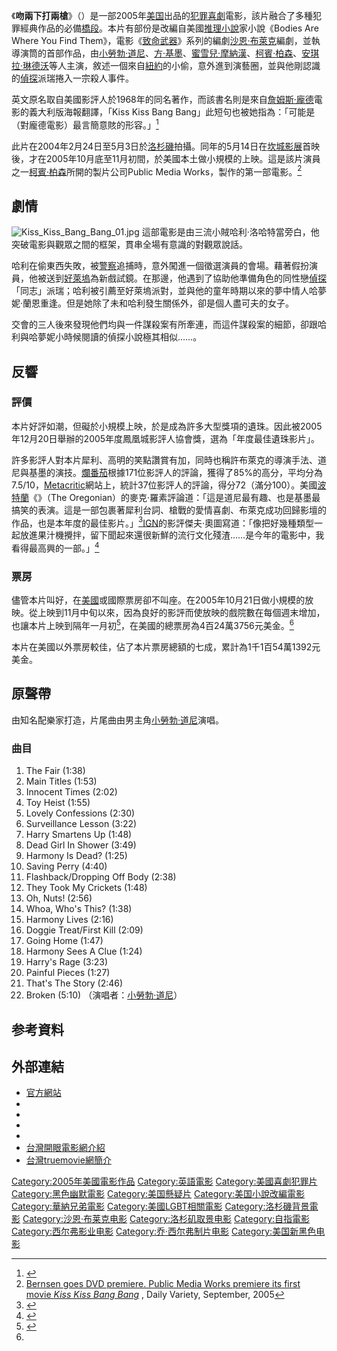 {{noteTA
|T=zh:吻兩下打兩槍 ;zh-hans:Kiss, Kiss, Bang, Bang ;zh-hant:吻兩下打兩槍 ;zh-cn:小贼·美女·妙探 ;zh-tw:吻兩下打兩槍 ;zh-hk:冒牌神探撞親愛 ;zh-mo:冒牌神探撞親愛 ;zh-sg:吻两下打两枪
|1=zh:吻兩下打兩槍 ;zh-hans:Kiss, Kiss, Bang, Bang ;zh-hant:吻兩下打兩槍 ;zh-cn:小贼·美女·妙探 ;zh-tw:吻兩下打兩槍 ;zh-hk:冒牌神探撞親愛 ;zh-mo:冒牌神探撞親愛 ;zh-sg:吻两下打两枪 
}}
{{Infobox Film
| name           = 吻兩下打兩槍
| original_name = {{lang|en|''Kiss Kiss Bang Bang''}}
| image          = Kiss Kiss Bang Bang.jpg|thumb
| image_size     = 
| caption        = 
| director       = [[沙恩·布萊克|沙恩·布萊克]]
| producer       = [[喬·西佛|喬·西佛]]<br />史蒂夫·理查茲<br />Carrie Morrow<br />Susan Levin
| writer         = '''原著：'''<br />{{link-en|Brett Halliday|Brett Halliday}}<br />'''編劇：'''<br />[[沙恩·布萊克|沙恩·布萊克]]
| starring       = [[小勞勃·道尼|小勞勃·道尼]]<br />[[方·基墨|方·基墨]]<br />[[蜜雪兒·摩納漢|蜜雪兒·摩納漢]]
| special appearance      = 
| music          = {{link-en|約翰·奧特曼|John Ottman}}
| director of photography = {{link-en|伯·邁克|Michael Barrett (cinematographer)}}
| editing        = Jim Page
| distributor    = [[華納兄弟|華納兄弟]]
| released       = {{US}}2005年10月21日<br />{{TWN}}未映<br />{{HK}}未映
| runtime        = 103 分鐘
| country        = {{USA}}
| language       = 英語
| budget         = 約1千5百萬美金
| gross          = '''美國本土'''<br>4百24萬3756元美金<ref name="mojo">{{cite web |url=http://www.boxofficemojo.com/movies/?id=kisskissbangbang.htm |title=Kiss Kiss, Bang Bang (2005) |accessdate=2007-04-28 |format= |work=Box Office Mojo |archive-date=2015-09-06 |archive-url=https://web.archive.org/web/20150906013442/http://www.boxofficemojo.com/movies/?id=kisskissbangbang.htm |dead-url=no }}</ref><br>'''美國以外'''<br>1千1百54萬1392元美金<ref name="mojo"/><br>'''總計'''<br>1千5百78萬5148元美金<ref name="mojo"/>
| preceded_by    = 
| followed_by    = 
| website        = 
| amg_id         = 1:305451
| imdb_id        = 0373469
| cn_name        = 小贼·美女·妙探
| hk_name        = 冒牌神探撞親愛
| tw_name        = 吻兩下打兩槍
| sg_name        = 吻两下打两枪<ref>{{cite web|title=难兄难弟笑揭虚伪阴谋 |url=https://www.zaobao.com.sg/culture/entertainment/cinema/story20160519-618787?amp |publisher=[[联合早报|联合早报]] |date=2016-05-19 |access-date=2021-07-03}}</ref>
}}

《'''吻兩下打兩槍'''》（{{lang-en|''Kiss Kiss Bang Bang''}}）是一部2005年[[美国|美国]]出品的[[犯罪片|犯罪]][[喜劇片|喜劇]]電影，該片融合了多種犯罪經典作品的必備[[橋段|橋段]]。本片有部份是改編自美國[[推理小說|推理小說]]家{{link-en|Brett Halliday|Brett Halliday}}小說《Bodies Are Where You Find Them》，電影《[[致命武器|致命武器]]》系列的編劇[[沙恩·布萊克|沙恩·布萊克]]編劇，並執導演筒的首部作品，由[[小勞勃·道尼|小勞勃·道尼]]、[[方·基墨|方·基墨]]、[[蜜雪兒·摩納漢|蜜雪兒·摩納漢]]、[[柯賓·柏森|柯賓·柏森]]、[[安琪拉·琳德沃|安琪拉·琳德沃]]等人主演，敘述一個來自[[紐約|紐約]]的小偷，意外進到演藝圈，並與他剛認識的[[偵探|偵探]]派瑞捲入一宗殺人事件。

英文原名取自美國影評人{{link-en|Pauline Kael|Pauline Kael}}於1968年的同名著作，而該書名則是來自[[詹姆斯·龐德|詹姆斯·龐德]]電影的義大利版海報翻譯，「Kiss Kiss Bang Bang」此短句也被她指為：「可能是（對龐德電影）最言簡意賅的形容。」<ref>{{Cite web |url=http://rogerebert.suntimes.com/apps/pbcs.dll/article?AID=%2F20051020%2FREVIEWS%2F51018002%2F1023 |title=:: rogerebert.com :: Reviews :: Kiss Kiss, Bang Bang (xhtml) |accessdate=2021-01-16 |archive-date=2012-09-10 |archive-url=https://web.archive.org/web/20120910072420/http://rogerebert.suntimes.com/apps/pbcs.dll/article?AID=%2F20051020%2FREVIEWS%2F51018002%2F1023 |dead-url=no }}</ref>

此片在2004年2月24日至5月3日於[[洛杉磯|洛杉磯]]拍攝。同年的5月14日在[[坎城影展|坎城影展]]首映後，才在2005年10月底至11月初間，於美國本土做小規模的上映。這是該片演員之一[[柯賓·柏森|柯賓·柏森]]所開的製片公司Public Media Works，製作的第一部電影。<ref>[http://findarticles.com/p/articles/mi_hb5143/is_200509/ai_n18594171 Bernsen goes DVD premiere. Public Media Works premiere its first movie ''Kiss Kiss Bang Bang''] {{Wayback|url=http://findarticles.com/p/articles/mi_hb5143/is_200509/ai_n18594171 |date=20130506035412 }}, Daily Variety, September, 2005</ref>

== 劇情 ==
[[File:Kiss_Kiss_Bang_Bang_01.jpg|left]]
這部電影是由三流小賊哈利·洛哈特當旁白，他突破電影與觀眾之間的框架，貫串全場有意識的對觀眾說話。

哈利在偷東西失敗，被[[警察|警察]]追捕時，意外闖進一個徵選演員的會場。藉著假扮演員，他被送到[[好萊塢|好萊塢]]為新戲試鏡。在那邊，他遇到了協助他準備角色的同性戀[[偵探|偵探]]「同志」派瑞；哈利被引薦至好萊塢派對，並與他的童年時期以來的夢中情人哈夢妮·蘭恩重逢。但是她除了未和哈利發生關係外，卻是個人盡可夫的女子。

交會的三人後來發現他們均與一件謀殺案有所牽連，而這件謀殺案的細節，卻跟哈利與哈夢妮小時候閱讀的偵探小說極其相似……。

== 反響 ==

=== 評價 ===
本片好評如潮，但礙於小規模上映，於是成為許多大型獎項的遺珠。因此被2005年12月20日舉辦的2005年度鳳凰城影評人協會獎，選為「年度最佳遺珠影片」。

許多影評人對本片犀利、高明的笑點讚賞有加，同時也稱許布萊克的導演手法、道尼與基墨的演技。[[爛番茄|爛番茄]]根據171位影評人的評論，獲得了85%的高分，平均分為7.5/10，[[Metacritic|Metacritic]]網站上，統計37位影評人的評論，得分72（滿分100）。美國[[波特蘭|波特蘭]]《{{link-en|奧勒岡人報|The Oregonian}}》（The Oregonian）的麥克·羅素評論道：「這是道尼最有趣、也是基墨最搞笑的表演。這是一部包裹著犀利台詞、槍戰的愛情喜劇、布萊克成功回歸影壇的作品，也是本年度的最佳影片。」<ref name=oregonlive>{{cite web |title=Don't miss the 'Kiss' |work=OregonLive.com |url=http://www.oregonlive.com/movies/oregonian/index.ssf?/base/entertainment/1131575115286180.xml&coll=7 |accessdate=2006-01-27 |author=Mike Russel |archive-date=2006-11-10 |archive-url=https://web.archive.org/web/20061110051907/http://www.oregonlive.com/movies/oregonian/index.ssf?%2Fbase%2Fentertainment%2F1131575115286180.xml&coll=7 |dead-url=no }}</ref>[http://www.ign.com/ IGN]{{WebCite|url=https://www.webcitation.org/6EEtAKg9F?url=http://www.ign.com/ |date=20130206221621 |dateformat=iso }}的影評傑夫·奧圖寫道：「像把好幾種類型一起放進果汁機攪拌，留下聞起來還很新鮮的流行文化殘渣……是今年的電影中，我看得最高興的一部。」<ref name="otto">{{cite web |title=Kiss Kiss, Bang Bang Review |work=[[IGN|IGN]] |url=http://filmforce.ign.com/articles/660/660049p1.html |accessdate=2006-01-27 |author=Jeff Otto |archive-date=2005-10-30 |archive-url=https://web.archive.org/web/20051030050854/http://filmforce.ign.com/articles/660/660049p1.html |dead-url=yes }}</ref>

=== 票房 ===
儘管本片叫好，在[[美國|美國]]或國際票房卻不叫座。在2005年10月21日做小規模的放映。從上映到11月中旬以來，因為良好的影評而使放映的戲院數在每個週末增加，也讓本片上映到隔年一月初<ref name="mojoopening">{{cite web | title=Kiss Kiss, Bang Bang (2005) - Weekend Box Office | work=Box Office Mojo | url=http://www.boxofficemojo.com/movies/?page=weekend&id=kisskissbangbang.htm | accessdate=2006-04-15 | archive-date=2018-06-12 | archive-url=https://web.archive.org/web/20180612142942/http://www.boxofficemojo.com/movies/?page=weekend&id=kisskissbangbang.htm | dead-url=no }}</ref>，在美國的總票房為4百24萬3756元美金。<ref name="mojo"/>

本片在美國以外票房較佳，佔了本片票房總額的七成，累計為1千1百54萬1392元美金。

== 原聲帶 ==
由知名配樂家{{link-en|約翰·奧特曼|John Ottman}}打造，片尾曲由男主角[[小勞勃·道尼|小勞勃·道尼]]演唱。

{{Infobox Album <!-- See Wikipedia:WikiProject_Albums -->
| Name        = 吻兩下打兩槍（電影原聲帶）
| Type        = [[原聲帶|原聲帶]]
| Artist      = John Ottman
| Cover       = Kiss Kiss Bang Bang OST.jpg
| Released    = {{US}}2005年10月18日
| Recorded    = 
| Genre       = 電影原聲帶
| Length      = 
| Label       = La-La Land Records
| Producer    = 
| Reviews     = *[http://www.allmusic.com/ All Music Guide] {{rating-5|3}} [http://www.allmusic.com/album/kiss-kiss-bang-bang-original-motion-picture-soundtrack-r801163 連結]
| Last album  = 
| This album  = 
| Next album  = 
}}
=== 曲目 ===
# The Fair (1:38) 
# Main Titles (1:53) 	
# Innocent Times (2:02) 	
# Toy Heist (1:55) 	
# Lovely Confessions (2:30) 	
# Surveillance Lesson (3:22) 	
# Harry Smartens Up (1:48) 	
# Dead Girl In Shower (3:49) 	
# Harmony Is Dead? (1:25) 	
# Saving Perry (4:40) 	
# Flashback/Dropping Off Body (2:38) 	
# They Took My Crickets (1:48) 	
# Oh, Nuts! (2:56) 	
# Whoa, Who's This? (1:38) 	
# Harmony Lives (2:16) 	
# Doggie Treat/First Kill (2:09) 	
# Going Home (1:47) 	
# Harmony Sees A Clue (1:24) 	
# Harry's Rage (3:23) 	
# Painful Pieces (1:27) 	
# That's The Story (2:46) 	
# Broken (5:10) （演唱者：[[小勞勃·道尼|小勞勃·道尼]]）

== 参考資料 ==
<div class="references-small">
<references />
</div>

== 外部連結 ==
* [https://web.archive.org/web/20060110054317/http://kisskiss-bangbang.warnerbros.com/ 官方網站] {{en}}
* {{imdb title|id=0373469|title=吻兩下打兩槍}}
* {{mojo title|kisskissbangbang|吻兩下打兩槍}}
* {{metacritic film|kiss-kiss-bang-bang|吻兩下打兩槍}}
* {{rotten-tomatoes|id=kiss_kiss_bang_bang|title=吻兩下打兩槍}} 
* [https://web.archive.org/web/20080214194724/http://app.atmovies.com.tw/movie/movie.cfm?action=filmdata&film_id=fken00373469 台灣開眼電影網介紹]{{zh}}
* [http://www.truemovie.com/2005moviedata/KissKissBangBang.htm 台灣truemovie網簡介]{{Wayback|url=http://www.truemovie.com/2005moviedata/KissKissBangBang.htm |date=20200928101440 }}{{zh}}

{{Shane Black}}
{{DEFAULTSORT:Kiss Kiss Bang Bang}}
[[Category:2005年美國電影作品|Category:2005年美國電影作品]]
[[Category:英語電影|Category:英語電影]]
[[Category:美國喜劇犯罪片|Category:美國喜劇犯罪片]]
[[Category:黑色幽默電影|Category:黑色幽默電影]]
[[Category:美国懸疑片|Category:美国懸疑片]]
[[Category:美国小說改編電影|Category:美国小說改編電影]]
[[Category:華納兄弟電影|Category:華納兄弟電影]]
[[Category:美國LGBT相關電影|Category:美國LGBT相關電影]]
[[Category:洛杉磯背景電影|Category:洛杉磯背景電影]]
[[Category:沙恩·布莱克电影|Category:沙恩·布莱克电影]]
[[Category:洛杉矶取景电影|Category:洛杉矶取景电影]]
[[Category:自指電影|Category:自指電影]]
[[Category:西尔弗影业电影|Category:西尔弗影业电影]]
[[Category:乔·西尔弗制片电影|Category:乔·西尔弗制片电影]]
[[Category:美国新黑色电影|Category:美国新黑色电影]]